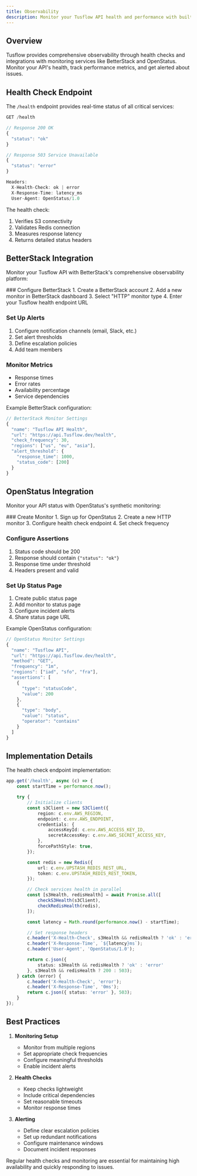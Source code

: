 ```yaml
---
title: Observability
description: Monitor your Tusflow API health and performance with built-in observability features
---
```



## Overview

Tusflow provides comprehensive observability through health checks and integrations with monitoring services like BetterStack and OpenStatus. Monitor your API's health, track performance metrics, and get alerted about issues.

## Health Check Endpoint

The `/health` endpoint provides real-time status of all critical services:

```typescript
GET /health

// Response 200 OK
{
  "status": "ok"
}

// Response 503 Service Unavailable
{
  "status": "error"
}

Headers:
  X-Health-Check: ok | error
  X-Response-Time: latency_ms
  User-Agent: OpenStatus/1.0
```

The health check:
1. Verifies S3 connectivity
2. Validates Redis connection
3. Measures response latency
4. Returns detailed status headers

## BetterStack Integration

Monitor your Tusflow API with BetterStack's comprehensive observability platform:

<Steps>
  ### Configure BetterStack
  1. Create a BetterStack account
  2. Add a new monitor in BetterStack dashboard
  3. Select "HTTP" monitor type
  4. Enter your Tusflow health endpoint URL

  ### Set Up Alerts
  1. Configure notification channels (email, Slack, etc.)
  2. Set alert thresholds
  3. Define escalation policies
  4. Add team members

  ### Monitor Metrics
  - Response times
  - Error rates
  - Availability percentage
  - Service dependencies
</Steps>

Example BetterStack configuration:

```typescript
// BetterStack Monitor Settings
{
  "name": "Tusflow API Health",
  "url": "https://api.Tusflow.dev/health",
  "check_frequency": 30,
  "regions": ["us", "eu", "asia"],
  "alert_threshold": {
    "response_time": 1000,
    "status_code": [200]
  }
}
```

## OpenStatus Integration

Monitor your API status with OpenStatus's synthetic monitoring:

<Steps>
  ### Create Monitor
  1. Sign up for OpenStatus
  2. Create a new HTTP monitor
  3. Configure health check endpoint
  4. Set check frequency

  ### Configure Assertions
  1. Status code should be 200
  2. Response should contain `{"status": "ok"}`
  3. Response time under threshold
  4. Headers present and valid

  ### Set Up Status Page
  1. Create public status page
  2. Add monitor to status page
  3. Configure incident alerts
  4. Share status page URL
</Steps>

Example OpenStatus configuration:

```typescript
// OpenStatus Monitor Settings
{
  "name": "Tusflow API",
  "url": "https://api.Tusflow.dev/health",
  "method": "GET",
  "frequency": "1m",
  "regions": ["iad", "sfo", "fra"],
  "assertions": [
    {
      "type": "statusCode",
      "value": 200
    },
    {
      "type": "body",
      "value": "status",
      "operator": "contains"
    }
  ]
}
```

## Implementation Details

The health check endpoint implementation:

```typescript
app.get('/health', async (c) => {
    const startTime = performance.now();

    try {
        // Initialize clients
        const s3Client = new S3Client({
            region: c.env.AWS_REGION,
            endpoint: c.env.AWS_ENDPOINT,
            credentials: {
                accessKeyId: c.env.AWS_ACCESS_KEY_ID,
                secretAccessKey: c.env.AWS_SECRET_ACCESS_KEY,
            },
            forcePathStyle: true,
        });

        const redis = new Redis({
            url: c.env.UPSTASH_REDIS_REST_URL,
            token: c.env.UPSTASH_REDIS_REST_TOKEN,
        });

        // Check services health in parallel
        const [s3Health, redisHealth] = await Promise.all([
            checkS3Health(s3Client),
            checkRedisHealth(redis),
        ]);

        const latency = Math.round(performance.now() - startTime);

        // Set response headers
        c.header('X-Health-Check', s3Health && redisHealth ? 'ok' : 'error');
        c.header('X-Response-Time', `${latency}ms`);
        c.header('User-Agent', 'OpenStatus/1.0');

        return c.json({ 
            status: s3Health && redisHealth ? 'ok' : 'error' 
        }, s3Health && redisHealth ? 200 : 503);
    } catch (error) {
        c.header('X-Health-Check', 'error');
        c.header('X-Response-Time', '0ms');
        return c.json({ status: 'error' }, 503);
    }
});
```

## Best Practices

1. **Monitoring Setup**
   - Monitor from multiple regions
   - Set appropriate check frequencies
   - Configure meaningful thresholds
   - Enable incident alerts

2. **Health Checks**
   - Keep checks lightweight
   - Include critical dependencies
   - Set reasonable timeouts
   - Monitor response times

3. **Alerting**
   - Define clear escalation policies
   - Set up redundant notifications
   - Configure maintenance windows
   - Document incident responses

<Callout type="info">
  Regular health checks and monitoring are essential for maintaining high availability and quickly responding to issues.
</Callout> 